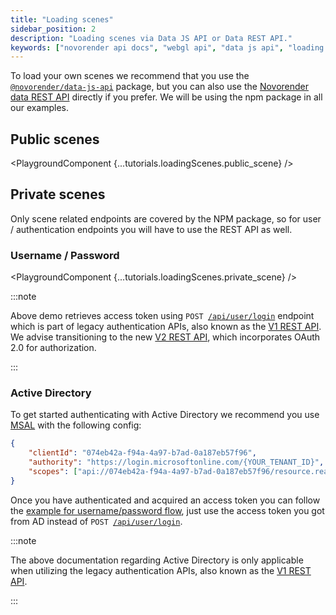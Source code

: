 ```yaml
---
title: "Loading scenes"
sidebar_position: 2
description: "Loading scenes via Data JS API or Data REST API."
keywords: ["novorender api docs", "webgl api", "data js api", "loading scenes"]
---
```



To load your own scenes we recommend that you use the [`@novorender/data-js-api`](../data-js-api) package, but you can also use the [Novorender data REST API](/docs/category/data-rest-api-v1) directly if you prefer.
We will be using the npm package in all our examples.

## Public scenes

<PlaygroundComponent {...tutorials.loadingScenes.public_scene} />

## Private scenes

Only scene related endpoints are covered by the NPM package, so for user / authentication endpoints you will have to use the REST API as well.

### Username / Password

<PlaygroundComponent {...tutorials.loadingScenes.private_scene} />
<br />

:::note

Above demo retrieves access token using <code>POST [/api/user/login](/docs/rest-api/login)</code> endpoint which is part of legacy authentication APIs, also known as the [V1 REST API](/docs/category/data-rest-api-v1). We advise transitioning to the new [V2 REST API](/docs/category/data-rest-api-v2), which incorporates OAuth 2.0 for authorization.

:::

### Active Directory

To get started authenticating with Active Directory we recommend you use [MSAL](https://learn.microsoft.com/en-us/azure/active-directory/develop/msal-overview) with the following config:

```json
{
    "clientId": "074eb42a-f94a-4a97-b7ad-0a187eb57f96",
    "authority": "https://login.microsoftonline.com/{YOUR_TENANT_ID}",
    "scopes": ["api://074eb42a-f94a-4a97-b7ad-0a187eb57f96/resource.read", "api://074eb42a-f94a-4a97-b7ad-0a187eb57f96/scene.edit"]
}
```

Once you have authenticated and acquired an access token you can follow the [example for username/password flow](#username--password), just use the access token you got from AD instead of <code>POST [/api/user/login](/docs/rest-api/login)</code>.

:::note

The above documentation regarding Active Directory is only applicable when utilizing the legacy authentication APIs, also known as the [V1 REST API](/docs/category/data-rest-api-v1).

:::
